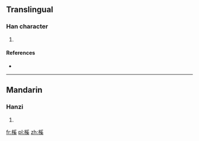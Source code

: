 ==Translingual==

===Han character===
{{Han char|rn=75|rad=木|as=10|sn=14|four=42934|canj=DBVK}}

# {{defn|Han|sort=木10}}

====References====
* {{Han ref|kx=0545.130|dkj=15296|dj=0933.040|hdz=21265.070|uh=69BD|ud=27069|bh=E250|bd=57936}}

----

==Mandarin==

===Hanzi===
{{cmn-hanzi|pin=[[xī]] ([[xi1]])|wg=hsi<sup>1</sup>}}

# {{defn|lang=cmn|sort=木10}}

[[fr:榽]]
[[pl:榽]]
[[zh:榽]]